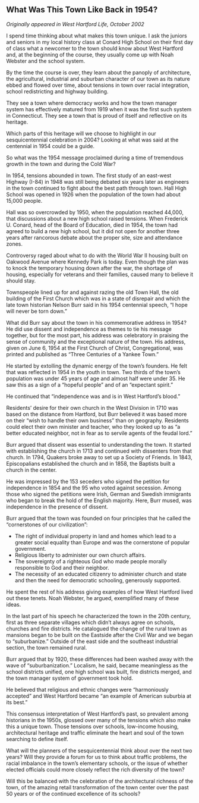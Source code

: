 ## What Was This Town Like Back in 1954? {-}

*Originally appeared in West Hartford Life, October 2002*

I spend time thinking about what makes this town unique. I ask the juniors and seniors in my local history class at Conard High School on their first day of class what a newcomer to the town should know about West Hartford and, at the beginning of the course, they usually come up with Noah Webster and the school system.

By the time the course is over, they learn about the panoply of architecture, the agricultural, industrial and suburban character of our town as its nature ebbed and flowed over time, about tensions in town over racial integration, school redistricting and highway building.

They see a town where democracy works and how the town manager system has effectively matured from 1919 when it was the first such system in Connecticut. They see a town that is proud of itself and reflective on its heritage.

Which parts of this heritage will we choose to highlight in our sesquicentennial celebration in 2004? Looking at what was said at the centennial in 1954 could be a guide.

So what was the 1954 message proclaimed during a time of tremendous growth in the town and during the Cold War?

In 1954, tensions abounded in town. The first study of an east-west Highway (I-84) in 1948 was still being debated six years later as engineers in the town continued to fight about the best path through town. Hall High School was opened in 1926 when the population of the town had about 15,000 people.

Hall was so overcrowded by 1950, when the population reached 44,000, that discussions about a new high school raised tensions. When Frederick U. Conard, head of the Board of Education, died in 1954, the town had agreed to build a new high school, but it did not open for another three years after rancorous debate about the proper site, size and attendance zones.

Controversy raged about what to do with the World War II housing built on Oakwood Avenue where Kennedy Park is today. Even though the plan was to knock the temporary housing down after the war, the shortage of housing, especially for veterans and their families, caused many to believe it should stay.

Townspeople lined up for and against razing the old Town Hall, the old building of the First Church which was in a state of disrepair and which the late town historian Nelson Burr said in his 1954 centennial speech, "I hope will never be torn down."

What did Burr say about the town in his commemorative address in 1954? He did use dissent and independence as themes to tie his message together, but for the most part, his address was celebratory in praising the sense of community and the exceptional nature of the town. His address, given on June 6, 1954 at the First Church of Christ, Congregational, was printed and published as “Three Centuries of a Yankee Town."

He started by extolling the dynamic energy of the town's founders. He felt that was reflected in 1954 in the youth in town. Two thirds of the town’s population was under 45 years of age and almost half were under 35. He saw this as a sign of a "hopeful people" and of an "expectant spirit."

He continued that "independence was and is in West Hartford's blood."

Residents’ desire for their own church in the West Division in 1710 was based on the distance from Hartford, but Burr believed it was based more on their "wish to handle their own business" than on geography. Residents could elect their own minister and teacher, who they looked up to as "a better educated neighbor, not in fear as to servile agents of the feudal lord."

Burr argued that dissent was essential to understanding the town. It started with establishing the church in 1713 and continued with dissenters from that church. In 1794, Quakers broke away to set up a Society of Friends. In 1843, Episcopalians established the church and in 1858, the Baptists built a church in the center.

He was impressed by the 153 seceders who signed the petition for independence in 1854 and the 95 who voted against secession. Among those who signed the petitions were Irish, German and Swedish immigrants who began to break the hold of the English majority. Here, Burr mused, was independence in the presence of dissent.

Burr argued that the town was founded on four principles that he called the "cornerstones of our civilization”:

- The right of individual property in land and homes which lead to a greater social equality than Europe and was the cornerstone of popular government.
- Religious liberty to administer our own church affairs.
- The sovereignty of a righteous God who made people morally responsible to God and their neighbor.
- The necessity of an educated citizenry to administer church and state and then the need for democratic schooling, generously supported.

He spent the rest of his address giving examples of how West Hartford lived out these tenets. Noah Webster, he argued, exemplified many of these ideas.

In the last part of his speech he characterized the town in the 20th century, first as three separate villages which didn't always agree on schools, churches and fire districts. He catalogued the change of the rural town as mansions began to be built on the Eastside after the Civil War and we began to "suburbanize.” Outside of the east side and the southeast industrial section, the town remained rural.

Burr argued that by 1920, these differences had been washed away with the wave of "suburbanization." Localism, he said, became meaningless as the school districts unified, one high school was built, fire districts merged, and the town manager system of government took hold.

He believed that religious and ethnic changes were "harmoniously accepted" and West Hartford became "an example of American suburbia at its best."

This consensus interpretation of West Hartford's past, so prevalent among historians in the 1950s, glossed over many of the tensions which also make this a unique town. Those tensions over schools, low-income housing, architectural heritage and traffic eliminate the heart and soul of the town searching to define itself.

What will the planners of the sesquicentennial think about over the next two years? Will they provide a forum for us to think about traffic problems, the racial imbalance in the town's elementary schools, or the issue of whether elected officials could more closely reflect the rich diversity of the town?

Will this be balanced with the celebration of the architectural richness of the town, of the amazing retail transformation of the town center over the past 50 years or of the continued excellence of its schools?
